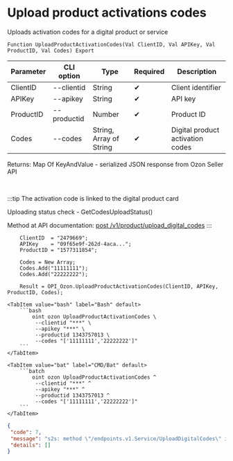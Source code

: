 ﻿---
sidebar_position: 15
---


# Upload product activations codes
 Uploads activation codes for a digital product or service



`Function UploadProductActivationCodes(Val ClientID, Val APIKey, Val ProductID, Val Codes) Export`

  | Parameter | CLI option | Type | Required | Description |
  |-|-|-|-|-|
  | ClientID | --clientid | String | &#x2714; | Client identifier |
  | APIKey | --apikey | String | &#x2714; | API key |
  | ProductID | --productid | Number | &#x2714; | Product ID |
  | Codes | --codes | String, Array of String | &#x2714; | Digital product activation codes |

  
  Returns:  Map Of KeyAndValue - serialized JSON response from Ozon Seller API

<br/>

:::tip
The activation code is linked to the digital product card

Uploading status check - GetCodesUploadStatus()

Method at API documentation: [post /v1/product/upload_digital_codes](https://docs.ozon.ru/api/seller/#operation/ProductAPI_UploadDigitalCode)
:::
<br/>



```bsl title="1C:Enterprise/OneScript code example"
    ClientID  = "2479669";
    APIKey    = "09f65e9f-262d-4aca...";
    ProductID = "1577311854";

    Codes = New Array;
    Codes.Add("11111111");
    Codes.Add("22222222");

    Result = OPI_Ozon.UploadProductActivationCodes(ClientID, APIKey, ProductID, Codes);
```
 

 <Tabs>
  
    <TabItem value="bash" label="Bash" default>
        ```bash
            oint ozon UploadProductActivationCodes \
             --clientid "***" \
             --apikey "***" \
             --productid 1343757013 \
             --codes "['11111111','22222222']"
        ```
    </TabItem>
  
    <TabItem value="bat" label="CMD/Bat" default>
        ```batch
            oint ozon UploadProductActivationCodes ^
             --clientid "***" ^
             --apikey "***" ^
             --productid 1343757013 ^
             --codes "['11111111','22222222']"
        ```
    </TabItem>
</Tabs>


```json title="Result"
{
 "code": 7,
 "message": "s2s: method \"/endpoints.v1.Service/UploadDigitalCodes\" is not allowed for the provided access tokens: permission denied",
 "details": []
}
```
